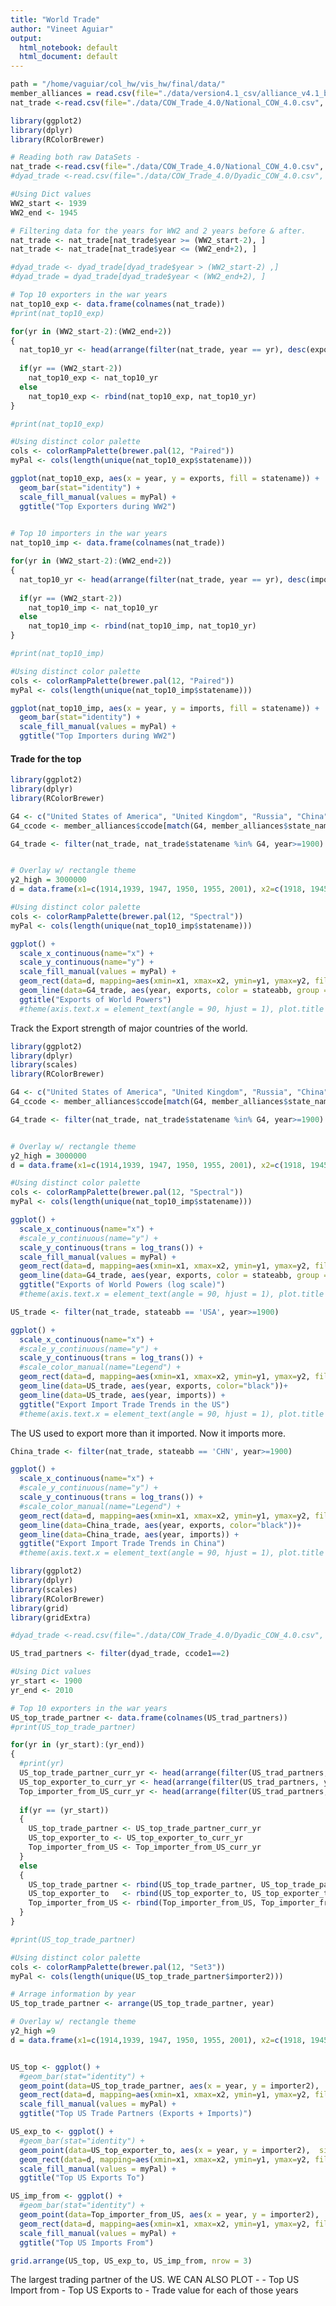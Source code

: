 ```yaml
---
title: "World Trade"
author: "Vineet Aguiar"
output:
  html_notebook: default
  html_document: default
---
```


```r
path = "/home/vaguiar/col_hw/vis_hw/final/data/"
member_alliances = read.csv(file="./data/version4.1_csv/alliance_v4.1_by_member.csv", sep= ",")
nat_trade <-read.csv(file="./data/COW_Trade_4.0/National_COW_4.0.csv", head=TRUE, sep=",")

```


```r
library(ggplot2)
library(dplyr)
library(RColorBrewer)

# Reading both raw DataSets - 
nat_trade <-read.csv(file="./data/COW_Trade_4.0/National_COW_4.0.csv", head=TRUE, sep=",")
#dyad_trade <-read.csv(file="./data/COW_Trade_4.0/Dyadic_COW_4.0.csv", head=TRUE, sep=",")

#Using Dict values
WW2_start <- 1939
WW2_end <- 1945

# Filtering data for the years for WW2 and 2 years before & after.
nat_trade <- nat_trade[nat_trade$year >= (WW2_start-2), ]    
nat_trade <- nat_trade[nat_trade$year <= (WW2_end+2), ] 

#dyad_trade <- dyad_trade[dyad_trade$year > (WW2_start-2) ,]
#dyad_trade = dyad_trade[dyad_trade$year < (WW2_end+2), ]

# Top 10 exporters in the war years
nat_top10_exp <- data.frame(colnames(nat_trade))
#print(nat_top10_exp)

for(yr in (WW2_start-2):(WW2_end+2))
{
  nat_top10_yr <- head(arrange(filter(nat_trade, year == yr), desc(exports)), 10)
  
  if(yr == (WW2_start-2))
    nat_top10_exp <- nat_top10_yr
  else
    nat_top10_exp <- rbind(nat_top10_exp, nat_top10_yr)
}

#print(nat_top10_exp)

#Using distinct color palette
cols <- colorRampPalette(brewer.pal(12, "Paired"))
myPal <- cols(length(unique(nat_top10_exp$statename)))

ggplot(nat_top10_exp, aes(x = year, y = exports, fill = statename)) + 
  geom_bar(stat="identity") +
  scale_fill_manual(values = myPal) +
  ggtitle("Top Exporters during WW2")
  

```

```r


# Top 10 importers in the war years
nat_top10_imp <- data.frame(colnames(nat_trade))

for(yr in (WW2_start-2):(WW2_end+2))
{
  nat_top10_yr <- head(arrange(filter(nat_trade, year == yr), desc(imports)), 10)
  
  if(yr == (WW2_start-2))
    nat_top10_imp <- nat_top10_yr
  else
    nat_top10_imp <- rbind(nat_top10_imp, nat_top10_yr)
}

#print(nat_top10_imp)

#Using distinct color palette
cols <- colorRampPalette(brewer.pal(12, "Paired"))
myPal <- cols(length(unique(nat_top10_imp$statename)))

ggplot(nat_top10_imp, aes(x = year, y = imports, fill = statename)) + 
  geom_bar(stat="identity") +
  scale_fill_manual(values = myPal) +
  ggtitle("Top Importers during WW2")
```





#### Trade for the top 
```r
library(ggplot2)
library(dplyr)
library(RColorBrewer)

G4 <- c("United States of America", "United Kingdom", "Russia", "China", "France", "Italy", "Germany")
G4_ccode <- member_alliances$ccode[match(G4, member_alliances$state_name)]

G4_trade <- filter(nat_trade, nat_trade$statename %in% G4, year>=1900)


# Overlay w/ rectangle theme
y2_high = 3000000
d = data.frame(x1=c(1914,1939, 1947, 1950, 1955, 2001), x2=c(1918, 1945, 1991, 1953, 1975, 2010), y1=c(0,0,0,0,0,0), y2=c(y2_high,y2_high,y2_high,y2_high,y2_high,y2_high), Conflict=c("WWI", "WWII", "Cold War", "Korean War", "Vietnam War", "Afghanistan War"), r=c(1,2,3,4,5,6))

#Using distinct color palette
cols <- colorRampPalette(brewer.pal(12, "Spectral"))
myPal <- cols(length(unique(nat_top10_imp$statename)))

ggplot() + 
  scale_x_continuous(name="x") + 
  scale_y_continuous(name="y") +
  scale_fill_manual(values = myPal) +
  geom_rect(data=d, mapping=aes(xmin=x1, xmax=x2, ymin=y1, ymax=y2, fill=Conflict), alpha=0.15) +
  geom_line(data=G4_trade, aes(year, exports, color = stateabb, group = stateabb)) +
  ggtitle("Exports of World Powers") 
  #theme(axis.text.x = element_text(angle = 90, hjust = 1), plot.title = element_text(hjust = 0.5)) 


```
Track the Export strength of major countries of the world.

```r
library(ggplot2)
library(dplyr)
library(scales)
library(RColorBrewer)

G4 <- c("United States of America", "United Kingdom", "Russia", "China", "France", "Italy", "Germany")
G4_ccode <- member_alliances$ccode[match(G4, member_alliances$state_name)]

G4_trade <- filter(nat_trade, nat_trade$statename %in% G4, year>=1900)


# Overlay w/ rectangle theme
y2_high = 3000000
d = data.frame(x1=c(1914,1939, 1947, 1950, 1955, 2001), x2=c(1918, 1945, 1991, 1953, 1975, 2010), y1=c(0,0,0,0,0,0), y2=c(y2_high,y2_high,y2_high,y2_high,y2_high,y2_high), Conflict=c("WWI", "WWII", "Cold War", "Korean War", "Vietnam War", "Afghanistan War"), r=c(1,2,3,4,5,6))

#Using distinct color palette
cols <- colorRampPalette(brewer.pal(12, "Spectral"))
myPal <- cols(length(unique(nat_top10_imp$statename)))

ggplot() + 
  scale_x_continuous(name="x") + 
  #scale_y_continuous(name="y") +  
  scale_y_continuous(trans = log_trans()) + 
  scale_fill_manual(values = myPal) +
  geom_rect(data=d, mapping=aes(xmin=x1, xmax=x2, ymin=y1, ymax=y2, fill=Conflict), alpha=0.15) +
  geom_line(data=G4_trade, aes(year, exports, color = stateabb, group = stateabb)) +
  ggtitle("Exports of World Powers (log scale)") 
  #theme(axis.text.x = element_text(angle = 90, hjust = 1), plot.title = element_text(hjust = 0.5)) 
```






```r
US_trade <- filter(nat_trade, stateabb == 'USA', year>=1900)

ggplot() + 
  scale_x_continuous(name="x") + 
  #scale_y_continuous(name="y") +
  scale_y_continuous(trans = log_trans()) + 
  #scale_color_manual(name="Legend") +
  geom_rect(data=d, mapping=aes(xmin=x1, xmax=x2, ymin=y1, ymax=y2, fill=Conflict), alpha=0.15) +
  geom_line(data=US_trade, aes(year, exports, color="black"))+
  geom_line(data=US_trade, aes(year, imports)) +
  ggtitle("Export Import Trade Trends in the US") 
  #theme(axis.text.x = element_text(angle = 90, hjust = 1), plot.title = element_text(hjust = 0.5)) 
```
The US used to export more than it imported. Now it imports more.


```r
China_trade <- filter(nat_trade, stateabb == 'CHN', year>=1900)

ggplot() + 
  scale_x_continuous(name="x") + 
  #scale_y_continuous(name="y") +
  scale_y_continuous(trans = log_trans()) + 
  #scale_color_manual(name="Legend") +
  geom_rect(data=d, mapping=aes(xmin=x1, xmax=x2, ymin=y1, ymax=y2, fill=Conflict), alpha=0.15) +
  geom_line(data=China_trade, aes(year, exports, color="black"))+
  geom_line(data=China_trade, aes(year, imports)) +
  ggtitle("Export Import Trade Trends in China") 
  #theme(axis.text.x = element_text(angle = 90, hjust = 1), plot.title = element_text(hjust = 0.5)) 
```


```r

library(ggplot2)
library(dplyr)
library(scales)
library(RColorBrewer)
library(grid)
library(gridExtra)

#dyad_trade <-read.csv(file="./data/COW_Trade_4.0/Dyadic_COW_4.0.csv", head=TRUE, sep=",")

US_trad_partners <- filter(dyad_trade, ccode1==2)

#Using Dict values
yr_start <- 1900
yr_end <- 2010

# Top 10 exporters in the war years
US_top_trade_partner <- data.frame(colnames(US_trad_partners))
#print(US_top_trade_partner)

for(yr in (yr_start):(yr_end))
{
  #print(yr)
  US_top_trade_partner_curr_yr <- head(arrange(filter(US_trad_partners, year == yr), desc(smoothtotrade)), 1)
  US_top_exporter_to_curr_yr <- head(arrange(filter(US_trad_partners, year == yr), desc(flow2)), 1)
  Top_importer_from_US_curr_yr <- head(arrange(filter(US_trad_partners, year == yr), desc(flow1)), 1)
    
  if(yr == (yr_start))
  {
    US_top_trade_partner <- US_top_trade_partner_curr_yr
    US_top_exporter_to <- US_top_exporter_to_curr_yr
    Top_importer_from_US <- Top_importer_from_US_curr_yr
  }
  else
  {
    US_top_trade_partner <- rbind(US_top_trade_partner, US_top_trade_partner_curr_yr)
    US_top_exporter_to   <- rbind(US_top_exporter_to, US_top_exporter_to_curr_yr)
    Top_importer_from_US <- rbind(Top_importer_from_US, Top_importer_from_US_curr_yr)
  }
}

#print(US_top_trade_partner)

#Using distinct color palette
cols <- colorRampPalette(brewer.pal(12, "Set3"))
myPal <- cols(length(unique(US_top_trade_partner$importer2)))

# Arrage information by year
US_top_trade_partner <- arrange(US_top_trade_partner, year)

# Overlay w/ rectangle theme
y2_high =9
d = data.frame(x1=c(1914,1939, 1947, 1950, 1955, 2001), x2=c(1918, 1945, 1991, 1953, 1975, 2010), y1=c(0,0,0,0,0,0), y2=c(y2_high,y2_high,y2_high,y2_high,y2_high,y2_high), Conflict=c("WWI", "WWII", "Cold War", "Korean War", "Vietnam War", "Afghanistan War"), r=c(1,2,3,4,5,6))


US_top <- ggplot() + 
  #geom_bar(stat="identity") +
  geom_point(data=US_top_trade_partner, aes(x = year, y = importer2),  size=0.5) +
  geom_rect(data=d, mapping=aes(xmin=x1, xmax=x2, ymin=y1, ymax=y2, fill=Conflict), alpha=0.15) +
  scale_fill_manual(values = myPal) +
  ggtitle("Top US Trade Partners (Exports + Imports)")

US_exp_to <- ggplot() + 
  #geom_bar(stat="identity") +
  geom_point(data=US_top_exporter_to, aes(x = year, y = importer2),  size=0.5) +
  geom_rect(data=d, mapping=aes(xmin=x1, xmax=x2, ymin=y1, ymax=y2, fill=Conflict), alpha=0.15) +
  scale_fill_manual(values = myPal) +
  ggtitle("Top US Exports To")

US_imp_from <- ggplot() + 
  #geom_bar(stat="identity") +
  geom_point(data=Top_importer_from_US, aes(x = year, y = importer2),  size=0.5) +
  geom_rect(data=d, mapping=aes(xmin=x1, xmax=x2, ymin=y1, ymax=y2, fill=Conflict), alpha=0.15) +
  scale_fill_manual(values = myPal) +
  ggtitle("Top US Imports From")

grid.arrange(US_top, US_exp_to, US_imp_from, nrow = 3)

```
The largest trading partner of the US. 
WE CAN ALSO PLOT -
- Top US Import from
- Top US Exports to
- Trade value for each of those years




